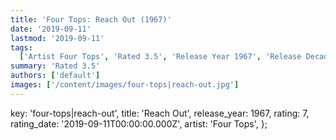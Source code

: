 ```yaml
---
title: 'Four Tops: Reach Out (1967)'
date: '2019-09-11'
lastmod: '2019-09-11'
tags:
  ['Artist Four Tops', 'Rated 3.5', 'Release Year 1967', 'Release Decade 1960']
summary: 'Rated 3.5'
authors: ['default']
images: ['/content/images/four-tops|reach-out.jpg']
---
```


  key: 'four-tops|reach-out',
  title: 'Reach Out',
  release_year: 1967,
  rating: 7,
  rating_date: '2019-09-11T00:00:00.000Z',
  artist: 'Four Tops',
};

<MusicRating data={data} />
